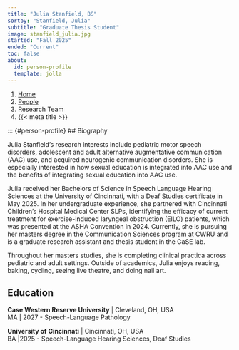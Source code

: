 ```yaml
---
title: "Julia Stanfield, BS"
sortby: "Stanfield, Julia"
subtitle: "Graduate Thesis Student"
image: stanfield_julia.jpg
started: "Fall 2025"
ended: "Current"
toc: false
about:
  id: person-profile
  template: jolla
---
```


```{=html}
<nav aria-label="breadcrumb">
  <ol class="breadcrumb">
    <li class="breadcrumb-item"><a href="../../index.html">Home</a></li>
    <li class="breadcrumb-item"><a href="../../people.html">People</a></li>
    <li class="breadcrumb-item">Research Team</li>
    <li class="breadcrumb-item active" aria-current="page">{{< meta title >}}</li>
  </ol>
</nav>
```
::: {#person-profile}
## Biography

Julia Stanfield's research interests include pediatric motor speech disorders, adolescent and adult alternative augmentative communication (AAC) use, and acquired neurogenic communication disorders. She is especially interested in how sexual education is integrated into AAC use and the benefits of integrating sexual education into AAC use.

Julia received her Bachelors of Science in Speech Language Hearing Sciences at the University of Cincinnati, with a Deaf Studies certificate in May 2025. In her undergraduate experience, she partnered with Cincinnati Children's Hospital Medical Center SLPs, identifying the efficacy of current treatment for exercise-induced laryngeal obstruction (EILO) patients, which was presented at the ASHA Convention in 2024. Currently, she is pursuing her masters degree in the Communication Sciences program at CWRU and is a graduate research assistant and thesis student in the CaSE lab.

Throughout her masters studies, she is completing clinical practica across pediatric and adult settings. Outside of academics, Julia enjoys reading, baking, cycling, seeing live theatre, and doing nail art.

## Education

**Case Western Reserve University** \| Cleveland, OH, USA<br /> MA \| 2027
  - Speech-Language Pathology

**University of Cincinnati** \| Cincinnati, OH, USA<br /> BA \|2025
  - Speech-Language Hearing Sciences, Deaf Studies